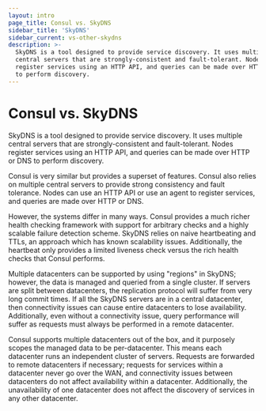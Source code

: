 ```yaml
---
layout: intro
page_title: Consul vs. SkyDNS
sidebar_title: 'SkyDNS'
sidebar_current: vs-other-skydns
description: >-
  SkyDNS is a tool designed to provide service discovery. It uses multiple
  central servers that are strongly-consistent and fault-tolerant. Nodes
  register services using an HTTP API, and queries can be made over HTTP or DNS
  to perform discovery.
---
```


# Consul vs. SkyDNS

SkyDNS is a tool designed to provide service discovery.
It uses multiple central servers that are strongly-consistent and
fault-tolerant. Nodes register services using an HTTP API, and
queries can be made over HTTP or DNS to perform discovery.

Consul is very similar but provides a superset of features. Consul
also relies on multiple central servers to provide strong consistency
and fault tolerance. Nodes can use an HTTP API or use an agent to
register services, and queries are made over HTTP or DNS.

However, the systems differ in many ways. Consul provides a much richer
health checking framework with support for arbitrary checks and
a highly scalable failure detection scheme. SkyDNS relies on naive
heartbeating and TTLs, an approach which has known scalability issues.
Additionally, the heartbeat only provides a limited liveness check
versus the rich health checks that Consul performs.

Multiple datacenters can be supported by using "regions" in SkyDNS;
however, the data is managed and queried from a single cluster. If servers
are split between datacenters, the replication protocol will suffer from
very long commit times. If all the SkyDNS servers are in a central datacenter,
then connectivity issues can cause entire datacenters to lose availability.
Additionally, even without a connectivity issue, query performance will
suffer as requests must always be performed in a remote datacenter.

Consul supports multiple datacenters out of the box, and it purposely
scopes the managed data to be per-datacenter. This means each datacenter
runs an independent cluster of servers. Requests are forwarded to remote
datacenters if necessary; requests for services within a datacenter
never go over the WAN, and connectivity issues between datacenters do not
affect availability within a datacenter. Additionally, the unavailability
of one datacenter does not affect the discovery of services
in any other datacenter.
